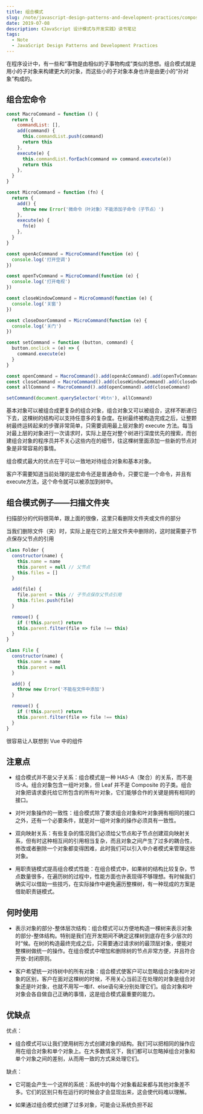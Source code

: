 ```yaml
---
title: 组合模式
slug: /note/javascript-design-patterns-and-development-practices/compose
date: 2019-07-08
description: 《JavaScript 设计模式与开发实践》读书笔记
tags:
  - Note
  - JavaScript Design Patterns and Development Practices
---
```


在程序设计中，有一些和“事物是由相似的子事物构成”类似的思想。组合模式就是用小的子对象来构建更大的对象，而这些小的子对象本身也许是由更小的“孙对象”构成的。

## 组合宏命令

```js
const MacroCommand = function () {
  return {
    commandList: [],
    add(command) {
      this.commandList.push(command)
      return this
    },
    execute(e) {
      this.commandList.forEach(command => command.execute(e))
      return this
    },
  }
}

const MicroCommand = function (fn) {
  return {
    add() {
      throw new Error('微命令（叶对象）不能添加子命令（子节点）')
    },
    execute(e) {
      fn(e)
    },
  }
}

const openAcCommand = MicroCommand(function (e) {
  console.log('打开空调')
})

const openTvCommand = MicroCommand(function (e) {
  console.log('打开电视')
})

const closeWindowCommand = MicroCommand(function (e) {
  console.log('关窗')
})

const closeDoorCommand = MicroCommand(function (e) {
  console.log('关门')
})

const setCommand = function (button, command) {
  button.onclick = (e) => {
    command.execute(e)
  }
}

const openCommand = MacroCommand().add(openAcCommand).add(openTvCommand)
const closeCommand = MacroCommand().add(closeWindowCommand).add(closeDoorCommand)
const allCommand = MacroCommand().add(openCommand).add(closeCommand)

setCommand(document.querySelector('#btn'), allCommand)
```

基本对象可以被组合成更复杂的组合对象，组合对象又可以被组合，这样不断递归下去，这棵树的结构可以支持任意多的复杂度。在树最终被构造完成之后，让整颗树最终运转起来的步骤非常简单，只需要调用最上层对象的 execute 方法。每当对最上层的对象进行一次请求时，实际上是在对整个树进行深度优先的搜索，而创建组合对象的程序员并不关心这些内在的细节，往这棵树里面添加一些新的节点对象是非常容易的事情。

组合模式最大的优点在于可以一致地对待组合对象和基本对象。

客户不需要知道当前处理的是宏命令还是普通命令，只要它是一个命令，并且有execute方法，这个命令就可以被添加到树中。

## 组合模式例子——扫描文件夹

扫描部分的代码很简单，跟上面的很像，这里只看删除文件夹或文件的部分

当我们删除文件（夹）时，实际上是在它的上层文件夹中删除的，这时就需要子节点保存父节点的引用

```js
class Folder {
  constructor(name) {
    this.name = name
    this.parent = null // 父节点
    this.files = []
  }

  add(file) {
    file.parent = this // 子节点保存父节点引用
    this.files.push(file)
  }

  remove() {
    if (!this.parent) return
    this.parent.filter(file => file !== this)
  }
}

class File {
  constructor(name) {
    this.name = name
    this.parent = null
  }

  add() {
    throw new Error('不能在文件中添加')
  }

  remove() {
    if (!this.parent) return
    this.parent.filter(file => file !== this)
  }
}
```

很容易让人联想到 Vue 中的组件

## 注意点

* 组合模式并不是父子关系：组合模式是一种 HAS-A（聚合）的关系，而不是 IS-A。组合对象包含一组叶对象，但 Leaf 并不是 Composite 的子类。组合对象把请求委托给它所包含的所有叶对象，它们能够合作的关键是拥有相同的接口。

* 对叶对象操作的一致性：组合模式除了要求组合对象和叶对象拥有相同的接口之外，还有一个必要条件，就是对一组叶对象的操作必须具有一致性。

* 双向映射关系：有些复杂的情况我们必须给父节点和子节点创建双向映射关系，但有时这种相互间的引用相当复杂，而且对象之间产生了过多的耦合性，修改或者删除一个对象都变得困难，此时我们可以引入中介者模式来管理这些对象。

* 用职责链模式提高组合模式性能：在组合模式中，如果树的结构比较复杂，节点数量很多，在遍历树的过程中，性能方面也许表现得不够理想。有时候我们确实可以借助一些技巧，在实际操作中避免遍历整棵树，有一种现成的方案是借助职责链模式。

## 何时使用

* 表示对象的部分-整体层次结构：组合模式可以方便地构造一棵树来表示对象的部分-整体结构。特别是我们在开发期间不确定这棵树到底存在多少层次的时“候。在树的构造最终完成之后，只需要通过请求树的最顶层对象，便能对整棵树做统一的操作。在组合模式中增加和删除树的节点非常方便，并且符合开放-封闭原则。

* 客户希望统一对待树中的所有对象：组合模式使客户可以忽略组合对象和叶对象的区别，客户在面对这棵树的时候，不用关心当前正在处理的对象是组合对象还是叶对象，也就不用写一堆if、else语句来分别处理它们。组合对象和叶对象会各自做自己正确的事情，这是组合模式最重要的能力。

## 优缺点

优点：

* 组合模式可以让我们使用树形方式创建对象的结构。我们可以把相同的操作应用在组合对象和单个对象上。在大多数情况下，我们都可以忽略掉组合对象和单个对象之间的差别，从而用一致的方式来处理它们。

缺点：

* 它可能会产生一个这样的系统：系统中的每个对象看起来都与其他对象差不多。它们的区别只有在运行的时候会才会显现出来，这会使代码难以理解。

* 如果通过组合模式创建了过多对象，可能会让系统负担不起
